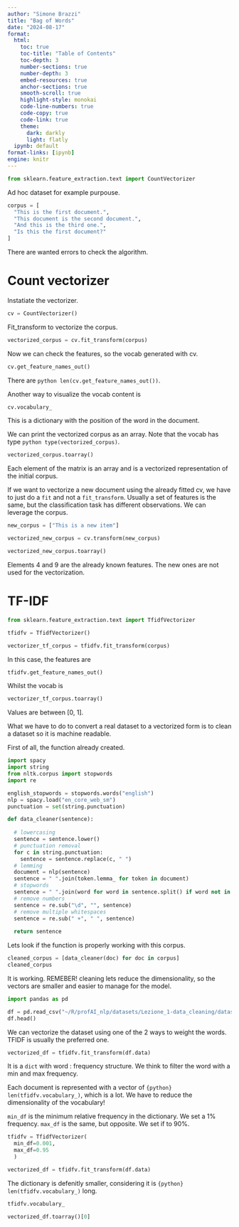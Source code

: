 ```yaml
---
author: "Simone Brazzi"
title: "Bag of Words"
date: "2024-08-17"
format:
  html:
    toc: true
    toc-title: "Table of Contents"
    toc-depth: 3
    number-sections: true
    number-depth: 3
    embed-resources: true
    anchor-sections: true
    smooth-scroll: true
    highlight-style: monokai
    code-line-numbers: true
    code-copy: true
    code-link: true
    theme:
      dark: darkly
      light: flatly
  ipynb: default
format-links: [ipynb]
engine: knitr
---
```


```python
from sklearn.feature_extraction.text import CountVectorizer
```

Ad hoc dataset for example purpouse.
```python
corpus = [
  "This is the first document.",
  "This document is the second document.",
  "And this is the third one.",
  "Is this the first document?"
]
```

There are wanted errors to check the algorithm.

# Count vectorizer

Instatiate the vectorizer.

```python
cv = CountVectorizer()
```

Fit_transform to vectorize the corpus.

```python
vectorized_corpus = cv.fit_transform(corpus)
```

Now we can check the features, so the vocab generated with cv.

```python
cv.get_feature_names_out()
```

There are `python len(cv.get_feature_names_out())`.

Another way to visualize the vocab content is

```python
cv.vocabulary_
```

This is a dictionary with the position of the word in the document.

We can print the vectorized corpus as an array. Note that the vocab has type `python type(vectorized_corpus)`.

```python
vectorized_corpus.toarray()
```

Each element of the matrix is an array and is a vectorized representation of the initial corpus.


If we want to vectorize a new document using the already fitted cv, we have to just do a `fit` and not a `fit_transform`.
Usually a set of features is the same, but the classification task has different observations. We can leverage the corpus.

```python
new_corpus = ["This is a new item"]

vectorized_new_corpus = cv.transform(new_corpus)

vectorized_new_corpus.toarray()
```

Elements 4 and 9 are the already known features. The new ones are not used for the vectorization.

# TF-IDF

```python
from sklearn.feature_extraction.text import TfidfVectorizer
```

```python
tfidfv = TfidfVectorizer()

vectorizer_tf_corpus = tfidfv.fit_transform(corpus)
```

In this case, the features are

```python
tfidfv.get_feature_names_out()
```

Whilst the vocab is

```python
vectorizer_tf_corpus.toarray()
```

Values are between [0, 1].

What we have to do to convert a real dataset to a vectorized form is to clean a dataset so it is machine readable.

First of all, the function already created.
```python
import spacy
import string
from nltk.corpus import stopwords
import re

english_stopwords = stopwords.words("english")
nlp = spacy.load("en_core_web_sm")
punctuation = set(string.punctuation)

def data_cleaner(sentence):
  
  # lowercasing
  sentence = sentence.lower()
  # punctuation removal
  for c in string.punctuation:
    sentence = sentence.replace(c, " ")
  # lemming
  document = nlp(sentence)
  sentence = " ".join(token.lemma_ for token in document)
  # stopwords
  sentence = " ".join(word for word in sentence.split() if word not in english_stopwords)
  # remove numbers
  sentence = re.sub("\d", "", sentence)
  # remove multiple whitespaces
  sentence = re.sub(" +", " ", sentence)
  
  return sentence
```

Lets look if the function is properly working with this corpus.

```python
cleaned_corpus = [data_cleaner(doc) for doc in corpus]
cleaned_corpus
```

It is working. REMEBER! cleaning lets reduce the dimensionality, so the vectors are smaller and easier to manage for the model.

```python
import pandas as pd

df = pd.read_csv("~/R/profAI_nlp/datasets/Lezione_1-data_cleaning/dataset_cleaned.csv")
df.head()
```

We can vectorize the dataset using one of the 2 ways to weight the words. TFIDF is usually the preferred one.

```python
vectorized_df = tfidfv.fit_transform(df.data)
```

It is a `dict` with word : frequency structure. We think to filter the word with a min and max frequency.

Each document is represented with a vector of `{python} len(tfidfv.vocabulary_)`, which is a lot. We have to reduce the dimensionality of the vocabulary!

`min_df` is the minimum relative frequency in the dictionary. We set a 1% frequency.
`max_df` is the same, but opposite. We set if to 90%.

```python
tfidfv = TfidfVectorizer(
  min_df=0.001,
  max_df=0.95
  )

vectorized_df = tfidfv.fit_transform(df.data)
```

The dictionary is defenitly smaller, considering it is `{python} len(tfidfv.vocabulary_)` long.

```python
tfidfv.vocabulary_
```

```python
vectorized_df.toarray()[0]
```

